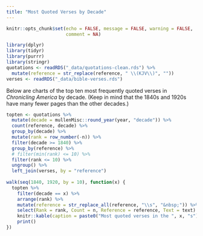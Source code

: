 ```yaml
---
title: "Most Quoted Verses by Decade"
---
```


```r
knitr::opts_chunk$set(echo = FALSE, message = FALSE, warning = FALSE,
                      comment = NA)

library(dplyr)
library(tidyr)
library(purrr)
library(stringr)
quotations <- readRDS("_data/quotations-clean.rds") %>% 
  mutate(reference = str_replace(reference, " \\(KJV\\)", ""))
verses <- readRDS("_data/bible-verses.rds")
```

Below are charts of the top ten most frequently quoted verses in *Chronicling America* by decade. (Keep in mind that the 1840s and 1920s have many fewer pages than the other decades.)

```r
topten <- quotations %>% 
  mutate(decade = mullenMisc::round_year(year, "decade")) %>% 
  count(reference, decade) %>% 
  group_by(decade) %>% 
  mutate(rank = row_number(-n)) %>% 
  filter(decade >= 1840) %>% 
  group_by(reference) %>% 
  # filter(min(rank) <= 10) %>% 
  filter(rank <= 10) %>%
  ungroup() %>% 
  left_join(verses, by = "reference") 
  
walk(seq(1840, 1920, by = 10), function(x) {
  topten %>% 
    filter(decade == x) %>% 
    arrange(rank) %>% 
    mutate(reference = str_replace_all(reference, "\\s", "&nbsp;")) %>% 
    select(Rank = rank, Count = n, Reference = reference, Text = text) %>% 
    knitr::kable(caption = paste0("Most quoted verses in the ", x, "s")) %>% 
    print()
})
```
